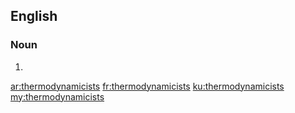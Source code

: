 ==English==

===Noun===
{{head|en|plural}}

# {{plural of|thermodynamicist|lang=en}}

[[ar:thermodynamicists]]
[[fr:thermodynamicists]]
[[ku:thermodynamicists]]
[[my:thermodynamicists]]